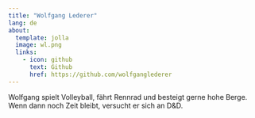 ```yaml
---
title: "Wolfgang Lederer"
lang: de
about:
  template: jolla
  image: wl.png
  links:
    - icon: github
      text: Github
      href: https://github.com/wolfganglederer
---
```


Wolfgang spielt Volleyball, fährt Rennrad und besteigt gerne hohe Berge. Wenn dann noch Zeit bleibt, versucht er sich an D&D.
